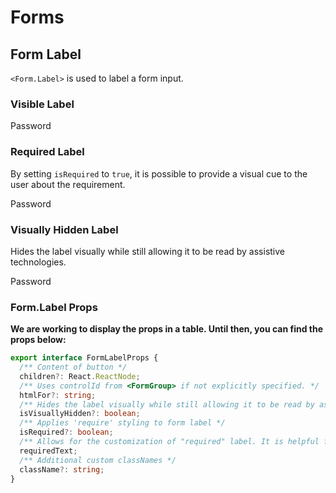 

<Meta title="Components/Form/Form Label" component={Form} />

# Forms

## Form Label

`<Form.Label>` is used to label a form input.

### Visible Label

<Canvas>
  <Story name="Visible Label">
    <Form>
      <Form.Label htmlFor="inputPassword1">Password</Form.Label>
      <Form.Control type="password" id="inputPassword1" />
    </Form>
  </Story>
</Canvas>

### Required Label

By setting `isRequired` to `true`, it is possible to provide a visual cue to the user about the requirement.

<Canvas>
  <Story name="Required Label">
    <Form>
      <Form.Label htmlFor="inputPassword2" isRequired>
        Password
      </Form.Label>
      <Form.Control type="password" id="inputPassword2" />
    </Form>
  </Story>
</Canvas>

### Visually Hidden Label

Hides the label visually while still allowing it to be read by assistive technologies.

<Canvas>
  <Story name="Visually Hidden Label">
    <Form>
      <Form.Label htmlFor="inputPassword3" isVisuallyHidden>
        Password
      </Form.Label>
      <Form.Control type="password" id="inputPassword3" />
    </Form>
  </Story>
</Canvas>

### Form.Label Props

**We are working to display the props in a table. Until then, you can find the props below:**

```typescript
export interface FormLabelProps {
  /** Content of button */
  children?: React.ReactNode;
  /** Uses controlId from <FormGroup> if not explicitly specified. */
  htmlFor?: string;
  /** Hides the label visually while still allowing it to be read by assistive technologies */
  isVisuallyHidden?: boolean;
  /** Applies 'require' styling to form label */
  isRequired?: boolean;
  /** Allows for the customization of "required" label. It is helpful for translations. Default: "required"*/
  requiredText;
  /** Additional custom classNames */
  className?: string;
}
```
